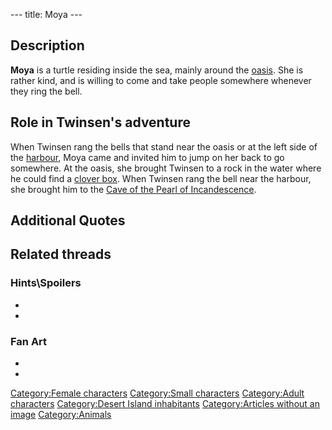 ---
title: Moya
---

{{Character|
Name=Moya|
Image=DIVERS.gif|
Race=Turtle|
Gender=Female|
Size=Small|
Age=Adult}}

{{Quote|
Quote=Oh, hi Twinsen! If you want to take a little sea trip, jump on my back!!|
Character=Moya}}

==Description==
'''Moya''' is a turtle residing inside the sea, mainly around the [[oasis]]. She is rather kind, and is willing to come and take people somewhere whenever they ring the bell.

==Role in Twinsen's adventure==
When Twinsen rang the bells that stand near the oasis or at the left side of the [[Desert Island harbour|harbour]], Moya came and invited him to jump on her back to go somewhere. At the oasis, she brought Twinsen to a rock in the water where he could find a [[clover box]]. When Twinsen rang the bell near the harbour, she brought him to the [[Cave of the Pearl of Incandescence]].

==Additional Quotes==
{{Quote|
Quote=Hi Twinsen. If you want to see Moya the turtle, you may find her at the small oasis or on the other side of the harbor. To call her, just ring the bell.|
Character=A camel in the desert}}
{{Quote|
Quote=Now that the clouds are gone I can finally enjoy our twin sunshine. You know, I heard there's an oasis in the desert where there's this giant turtle. I'd love to go there...|
Character=Quetch on the beach}}

==Related threads==
===Hints\Spoilers===
* {{thread|id=3823|title=Have you tried to give Moya the turtle your car on White Leaf Desert?}}
* {{thread|id=1023|title=Turtle}}

===Fan Art===
* {{post|id=112171|title=Lba3}}
* {{thread|id=3696|title=>>!real Lba3 Screenshot!<<}}

[[Category:Female characters]]
[[Category:Small characters]]
[[Category:Adult characters]]
[[Category:Desert Island inhabitants]]
[[Category:Articles without an image]]
[[Category:Animals]]